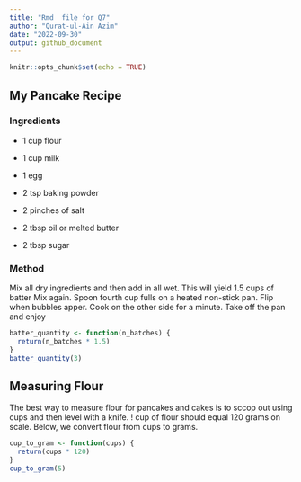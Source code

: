 ```yaml
---
title: "Rmd  file for Q7"
author: "Qurat-ul-Ain Azim"
date: "2022-09-30"
output: github_document
---
```


```r
knitr::opts_chunk$set(echo = TRUE)
```

## My Pancake Recipe

### Ingredients

-   1 cup flour

-   1 cup milk

-   1 egg

-   2 tsp baking powder

-   2 pinches of salt

-   2 tbsp oil or melted butter

-   2 tbsp sugar

### Method

Mix all dry ingredients and then add in all wet. This will yield 1.5 cups of batter Mix again. Spoon fourth cup fulls on a heated non-stick pan. Flip when bubbles apper. Cook on the other side for a minute. Take off the pan and enjoy

```r
batter_quantity <- function(n_batches) {
  return(n_batches * 1.5)
}
batter_quantity(3)
```

## Measuring Flour

The best way to measure flour for pancakes and cakes is to sccop out using cups and then level with a knife. ! cup of flour should equal 120 grams on scale. Below, we convert flour from cups to grams.

```r
cup_to_gram <- function(cups) {
  return(cups * 120)
}
cup_to_gram(5)
```

